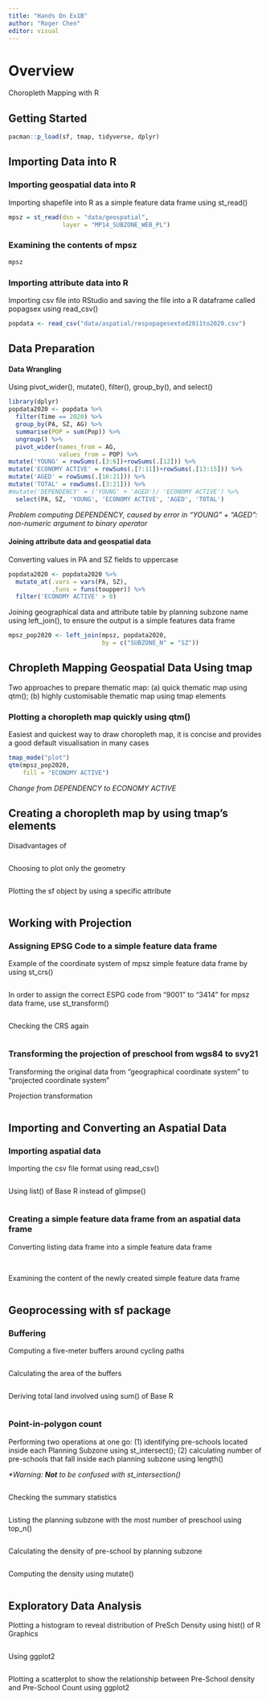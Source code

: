 ```yaml
---
title: "Hands On Ex1B"
author: "Roger Chen"
editor: visual
---
```


# Overview

Choropleth Mapping with R

## Getting Started

```r
pacman::p_load(sf, tmap, tidyverse, dplyr)
```

## Importing Data into R

### Importing geospatial data into R

Importing shapefile into R as a simple feature data frame using st_read()

```r
mpsz = st_read(dsn = "data/geospatial",
               layer = "MP14_SUBZONE_WEB_PL")
```

### Examining the contents of mpsz

```r
mpsz
```

### Importing attribute data into R

Importing csv file into RStudio and saving the file into a R dataframe called popagsex using read_csv()

```r
popdata <- read_csv("data/aspatial/respopagesextod2011to2020.csv")
```

## Data Preparation

#### Data Wrangling

Using pivot_wider(), mutate(), filter(), group_by(), and select()

```r
library(dplyr)
popdata2020 <- popdata %>%
  filter(Time == 2020) %>%
  group_by(PA, SZ, AG) %>%
  summarise(POP = sum(Pop)) %>%
  ungroup() %>%
  pivot_wider(names_from = AG,
              values_from = POP) %>%
mutate('YOUNG' = rowSums(.[3:6])+rowSums(.[12])) %>%
mutate('ECONOMY ACTIVE' = rowSums(.[7:11])+rowSums(.[13:15])) %>%
mutate('AGED' = rowSums(.[16:21])) %>%
mutate('TOTAL' = rowSums(.[3:21])) %>%
#mutate('DEPENDENCY' = ('YOUNG' + 'AGED')/ 'ECONOMY ACTIVE') %>%
  select(PA, SZ, 'YOUNG', 'ECONOMY ACTIVE', 'AGED', 'TOTAL')
```

*Problem computing DEPENDENCY, caused by error in "YOUNG" + "AGED": non-numeric argument to binary operator*

#### Joining attribute data and geospatial data

Converting values in PA and SZ fields to uppercase

```r
popdata2020 <- popdata2020 %>%
  mutate_at(.vars = vars(PA, SZ),
            .funs = funs(toupper)) %>%
  filter('ECONOMY ACTIVE' > 0)
```

Joining geographical data and attribute table by planning subzone name using left_join(), to ensure the output is a simple features data frame

```r
mpsz_pop2020 <- left_join(mpsz, popdata2020, 
                          by = c("SUBZONE_N" = "SZ"))
```

## Chropleth Mapping Geospatial Data Using tmap

Two approaches to prepare thematic map: (a) quick thematic map using qtm(); (b) highly customisable thematic map using tmap elements

### Plotting a choropleth map quickly using qtm()

Easiest and quickest way to draw choropleth map, it is concise and provides a good default visualisation in many cases

```r
tmap_mode("plot")
qtm(mpsz_pop2020, 
    fill = "ECONOMY ACTIVE")
```

*Change from DEPENDENCY to ECONOMY ACTIVE*

## Creating a choropleth map by using tmap's elements

Disadvantages of

```r

```

Choosing to plot only the geometry

```r

```

Plotting the sf object by using a specific attribute

```r

```

## Working with Projection

### Assigning EPSG Code to a simple feature data frame

Example of the coordinate system of mpsz simple feature data frame by using st_crs()

```r

```

In order to assign the correct ESPG code from "9001" to "3414" for mpsz data frame, use st_transform()

```r

```

Checking the CRS again

```r

```

### Transforming the projection of preschool from wgs84 to svy21

Transforming the original data from "geographical coordinate system" to "projected coordinate system"

Projection transformation

```r

```

## Importing and Converting an Aspatial Data

### Importing aspatial data

Importing the csv file format using read_csv()

```r

```

Using list() of Base R instead of glimpse()

```r

```

### Creating a simple feature data frame from an aspatial data frame

Converting listing data frame into a simple feature data frame

```r

```

\
Examining the content of the newly created simple feature data frame

```r

```

## Geoprocessing with sf package

### Buffering

Computing a five-meter buffers around cycling paths

```r

```

Calculating the area of the buffers

```r

```

Deriving total land involved using sum() of Base R

```r

```

### Point-in-polygon count

Performing two operations at one go: (1) identifying pre-schools located inside each Planning Subzone using st_intersect(); (2) calculating number of pre-schools that fall inside each planning subzone using length()

*\*Warning: **Not** to be confused with st_intersection()*

```r

```

Checking the summary statistics

```r

```

Listing the planning subzone with the most number of preschool using top_n()

```r

```

Calculating the density of pre-school by planning subzone

```r

```

Computing the density using mutate()

```r

```

## Exploratory Data Analysis

Plotting a histogram to reveal distribution of PreSch Density using hist() of R Graphics

```r

```

Using ggplot2

```r

```

Plotting a scatterplot to show the relationship between Pre-School density and Pre-School Count using ggplot2

```r

```
